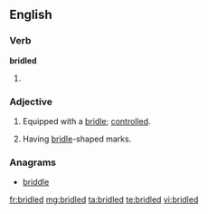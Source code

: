 ==English==

===Verb===
'''bridled'''

# {{past of|[[bridle]]}}

===Adjective===
{{en-adj}}

# Equipped with a [[bridle]]; [[controlled]].
# {{context|chiefly|_|ornithology}} Having [[bridle]]-shaped marks.

===Anagrams===
* [[briddle#English|briddle]]

[[fr:bridled]]
[[mg:bridled]]
[[ta:bridled]]
[[te:bridled]]
[[vi:bridled]]